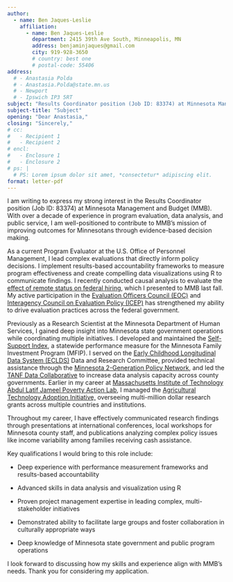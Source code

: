 ```yaml
---
author:
  - name: Ben Jaques-Leslie
    affiliation:
      - name: Ben Jaques-Leslie
        department: 2415 39th Ave South, Minneapolis, MN
        address: benjaminjaques@gmail.com
        city: 919-928-3650
        # country: best one
        # postal-code: 55406
address:
  # - Anastasia Polda
  # - Anastasia.Polda@state.mn.us
  # - Newport
  # - Ipswich IP3 5RT
subject: "Results Coordinator position (Job ID: 83374) at Minnesota Management and Budget"
subject-title: "Subject"
opening: "Dear Anastasia,"
closing: "Sincerely,"
# cc:
#   - Recipient 1
#   - Recipient 2
# encl:
#   - Enclosure 1
#   - Enclosure 2
# ps: |
  # PS: Lorem ipsum dolor sit amet, *consectetur* adipiscing elit.
format: letter-pdf
---
```


I am writing to express my strong interest in the Results Coordinator position (Job ID: 83374) at Minnesota Management and Budget (MMB). With over a decade of experience in program evaluation, data analysis, and public service, I am well-positioned to contribute to MMB's mission of improving outcomes for Minnesotans through evidence-based decision making.

As a current Program Evaluator at the U.S. Office of Personnel Management, I lead complex evaluations that directly inform policy decisions. I implement results-based accountability frameworks to measure program effectiveness and create compelling data visualizations using R to communicate findings. I recently conducted causal analysis to evaluate the [effect of remote status on federal hiring](https://www.opm.gov/about-us/reports-publications/agency-reports/brief-on-the-effect-of-the-remote-work-designation-on-hiring/), which I presented to MMB last fall. My active participation in the [Evaluation Officers Council (EOC)](https://www.evaluation.gov/about-evaluation-officers/) and [Interagency Council on Evaluation Policy (ICEP)](https://www.evaluation.gov/interagency-council-on-evaluation-policy/) has strengthened my ability to drive evaluation practices across the federal government.

Previously as a Research Scientist at the Minnesota Department of Human Services, I gained deep insight into Minnesota state government operations while coordinating multiple initiatives. I developed and maintained the [Self-Support Index](https://mn.gov/dhs/partners-and-providers/news-initiatives-reports-workgroups/economic-supports-cash-food/), a statewide performance measure for the Minnesota Family Investment Program (MFIP). I served on the [Early Childhood Longitudinal Data System (ECLDS)](https://eclds.mn.gov/) Data and Research Committee, provided technical assistance through the [Minnesota 2-Generation Policy Network](https://mn.gov/dhs/whole-family-systems/), and led the [TANF Data Collaborative](https://www.mdrc.org/sites/default/files/img/pilotprofile_mn_jan2023.pdf) to increase data analysis capacity across county governments. Earlier in my career at [Massachusetts Institute of Technology Abdul Latif Jameel Poverty Action Lab](https://www.povertyactionlab.org/), I managed the [Agricultural Technology Adoption Initiative,](https://www.atai-research.org/) overseeing multi-million dollar research grants across multiple countries and institutions.

Throughout my career, I have effectively communicated research findings through presentations at international conferences, local workshops for Minnesota county staff, and publications analyzing complex policy issues like income variability among families receiving cash assistance.

Key qualifications I would bring to this role include:

-   Deep experience with performance measurement frameworks and results-based accountability

-   Advanced skills in data analysis and visualization using R

-   Proven project management expertise in leading complex, multi-stakeholder initiatives

-   Demonstrated ability to facilitate large groups and foster collaboration in culturally appropriate ways

-   Deep knowledge of Minnesota state government and public program operations

I look forward to discussing how my skills and experience align with MMB's needs. Thank you for considering my application.
